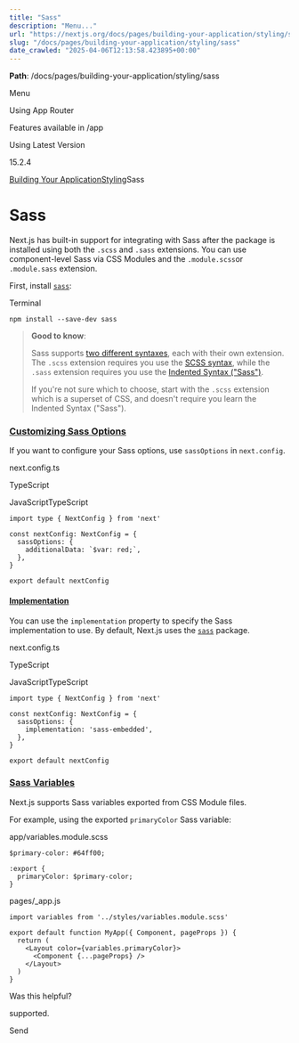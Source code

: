 ---
title: "Sass"
description: "Menu..."
url: "https://nextjs.org/docs/pages/building-your-application/styling/sass"
slug: "/docs/pages/building-your-application/styling/sass"
date_crawled: "2025-04-06T12:13:58.423895+00:00"
---

**Path**: /docs/pages/building-your-application/styling/sass

Menu

Using App Router

Features available in /app

Using Latest Version

15.2.4

[Building Your Application](/docs/pages/building-your-application)[Styling](/docs/pages/building-your-application/styling)Sass

# Sass

Next.js has built-in support for integrating with Sass after the package is installed using both the `.scss` and `.sass` extensions. You can use component-level Sass via CSS Modules and the `.module.scss`or `.module.sass` extension.

First, install [`sass`](https://github.com/sass/sass):

Terminal

```
npm install --save-dev sass
```

> **Good to know**:
>
> Sass supports [two different syntaxes](https://sass-lang.com/documentation/syntax), each with their own extension.
> The `.scss` extension requires you use the [SCSS syntax](https://sass-lang.com/documentation/syntax#scss),
> while the `.sass` extension requires you use the [Indented Syntax ("Sass")](https://sass-lang.com/documentation/syntax#the-indented-syntax).
>
> If you're not sure which to choose, start with the `.scss` extension which is a superset of CSS, and doesn't require you learn the
> Indented Syntax ("Sass").

### [Customizing Sass Options](#customizing-sass-options)

If you want to configure your Sass options, use `sassOptions` in `next.config`.

next.config.ts

TypeScript

JavaScriptTypeScript

```
import type { NextConfig } from 'next'
 
const nextConfig: NextConfig = {
  sassOptions: {
    additionalData: `$var: red;`,
  },
}
 
export default nextConfig
```

#### [Implementation](#implementation)

You can use the `implementation` property to specify the Sass implementation to use. By default, Next.js uses the [`sass`](https://www.npmjs.com/package/sass) package.

next.config.ts

TypeScript

JavaScriptTypeScript

```
import type { NextConfig } from 'next'
 
const nextConfig: NextConfig = {
  sassOptions: {
    implementation: 'sass-embedded',
  },
}
 
export default nextConfig
```

### [Sass Variables](#sass-variables)

Next.js supports Sass variables exported from CSS Module files.

For example, using the exported `primaryColor` Sass variable:

app/variables.module.scss

```
$primary-color: #64ff00;
 
:export {
  primaryColor: $primary-color;
}
```

pages/\_app.js

```
import variables from '../styles/variables.module.scss'
 
export default function MyApp({ Component, pageProps }) {
  return (
    <Layout color={variables.primaryColor}>
      <Component {...pageProps} />
    </Layout>
  )
}
```

Was this helpful?

supported.

Send